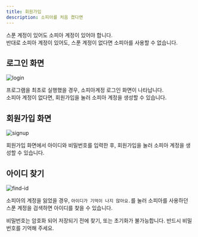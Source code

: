 ```yaml
---
title: 회원가입
description: 소피아를 처음 켰다면
---
```


<Callout type="warning" title="소피아는 스푼과 별도의 계정이 존재합니다.">
    스푼 계정이 있어도 소피아 계정이 있어야 합니다.
    <br/>반대로 소피아 계정이 있어도, 스푼 계정이 없다면 소피아를 사용할 수 없습니다.
</Callout>



## 로그인 화면

![login](/docs/login-screen.png)

프로그램을 최초로 실행했을 경우, <span className='font-bold text-blue-600'>소피아</span>계정 로그인 화면이 나타납니다.
<br/>소피아 계정이 없다면, <span className='font-bold'>회원가입</span>을 눌러 소피아 계정을 생성할 수 있습니다.


## 회원가입 화면

![signup](/docs/signup-screen.png)

회원가입 화면에서 <span className='font-bold'>아이디</span>와 <span className='font-bold'>비밀번호</span>를 입력한 후, <span className='font-bold'>회원가입</span>을 눌러 소피아 계정을 생성할 수 있습니다.


## 아이디 찾기

![find-id](/docs/find-id.png)

소피아의 계정을 잃었을 경우, <span className='underline'>`아이디가 기억이 나지 않아요.`</span>를 눌러 소피아를 사용하던 스푼 계정을 검색하면 아이디를 찾을 수 있습니다.


<Callout type="warning">
비밀번호는 암호화 되어 저장되기 전에 찾기, 또는 초기화가 불가능합니다. 반드시 비밀번호를 기억해 주세요.
</Callout>